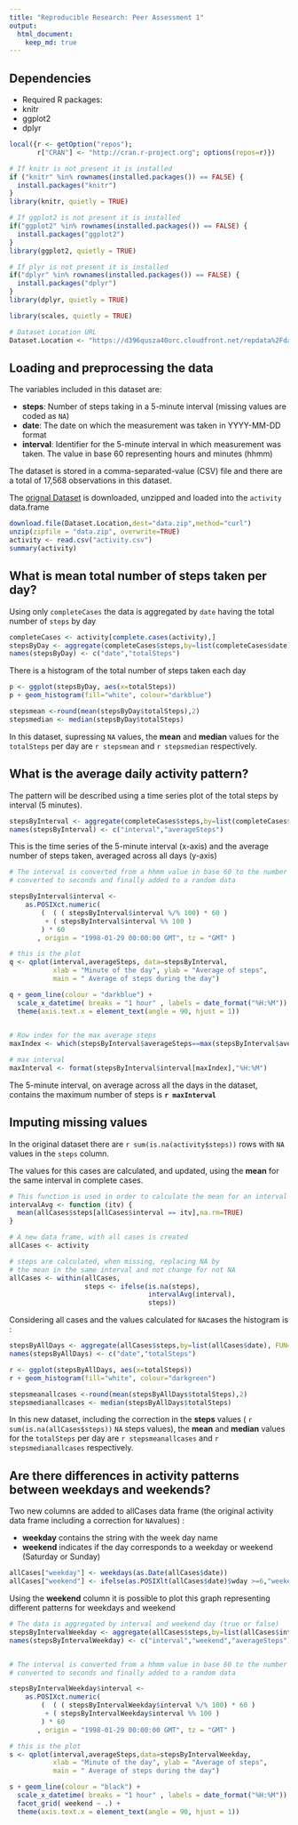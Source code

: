 ```yaml
---
title: "Reproducible Research: Peer Assessment 1"
output: 
  html_document:
    keep_md: true
---
```


## Dependencies

- Required R packages:
* knitr 
* ggplot2 
* dplyr

```r
local({r <- getOption("repos"); 
       r["CRAN"] <- "http://cran.r-project.org"; options(repos=r)})

# If knitr is not present it is installed
if ("knitr" %in% rownames(installed.packages()) == FALSE) {
  install.packages("knitr")
}
library(knitr, quietly = TRUE)

# If ggplot2 is not present it is installed
if("ggplot2" %in% rownames(installed.packages()) == FALSE) {
  install.packages("ggplot2")
}
library(ggplot2, quietly = TRUE)

# If plyr is not present it is installed
if("dplyr" %in% rownames(installed.packages()) == FALSE) {
  install.packages("dplyr")
}
library(dplyr, quietly = TRUE)

library(scales, quietly = TRUE)

# Dataset Location URL 
Dataset.Location <- "https://d396qusza40orc.cloudfront.net/repdata%2Fdata%2Factivity.zip"
```
## Loading and preprocessing the data

The variables included in this dataset are:

- **steps**: Number of steps taking in a 5-minute interval (missing values are coded as `NA`)
- **date**: The date on which the measurement was taken in YYYY-MM-DD format
- **interval**: Identifier for the 5-minute interval in which measurement was taken. The value in base 60 representing hours and minutes (hhmm)

The dataset is stored in a comma-separated-value (CSV) file and there are a total of 17,568 observations in this dataset.


The [orignal Dataset](`r Dataset.Location`) is downloaded, unzipped and loaded into the `activity` data.frame

```r
download.file(Dataset.Location,dest="data.zip",method="curl")
unzip(zipfile = "data.zip", overwrite=TRUE)
activity <- read.csv("activity.csv")
summary(activity)
```


## What is mean total number of steps taken per day?

Using only `completeCases` the data is aggregated by `date` having the total number of `steps` by day

```r
completeCases <- activity[complete.cases(activity),]
stepsByDay <- aggregate(completeCases$steps,by=list(completeCases$date), FUN=sum)
names(stepsByDay) <- c("date","totalSteps")
```

There is a histogram of the total number of steps taken each day

```r

p <- ggplot(stepsByDay, aes(x=totalSteps))
p + geom_histogram(fill="white", colour="darkblue") 

```

```r
stepsmean <-round(mean(stepsByDay$totalSteps),2)
stepsmedian <- median(stepsByDay$totalSteps)
```

In this dataset, supressing `NA` values, the **mean** and **median** values for the `totalSteps` per day are `r stepsmean ` and `r stepsmedian` respectively.


## What is the average daily activity pattern?

The pattern will be described using a time series plot of the total steps by interval (5 minutes).

```r
stepsByInterval <- aggregate(completeCases$steps,by=list(completeCases$interval), FUN=mean)
names(stepsByInterval) <- c("interval","averageSteps")
```


This is the time series of the 5-minute interval (x-axis) and the average number of steps taken, averaged across all days (y-axis)

```r

# The interval is converted from a hhmm value in base 60 to the number of minutes from 00:00 and
# converted to seconds and finally added to a random data

stepsByInterval$interval <- 
    as.POSIXct.numeric( 
        (  ( ( stepsByInterval$interval %/% 100) * 60 )
         + ( stepsByInterval$interval %% 100 )
        ) * 60
       , origin = "1998-01-29 00:00:00 GMT", tz = "GMT" )

# this is the plot
q <- qplot(interval,averageSteps, data=stepsByInterval, 
           xlab = "Minute of the day", ylab = "Average of steps",
           main = " Average of steps during the day")

q + geom_line(colour = "darkblue") + 
  scale_x_datetime( breaks = "1 hour" , labels = date_format("%H:%M")) +
  theme(axis.text.x = element_text(angle = 90, hjust = 1)) 
 
```

```r
# Row index for the max average steps
maxIndex <- which(stepsByInterval$averageSteps==max(stepsByInterval$averageSteps))

# max interval
maxInterval <- format(stepsByInterval$interval[maxIndex],"%H:%M")
```


The 5-minute interval, on average across all the days in the dataset, contains the maximum number of steps is **`r maxInterval`**

## Imputing missing values

In the original dataset there are `r sum(is.na(activity$steps))` rows with `NA` values in the `steps` column.

The values for this cases are calculated, and updated, using the **mean** for the same interval in complete cases.

```r

# This function is used in order to calculate the mean for an interval
intervalAvg <- function (itv) {
  mean(allCases$steps[allCases$interval == itv],na.rm=TRUE)
}

# A new data frame, with all cases is created
allCases <- activity

# steps are calculated, when missing, replacing NA by
# the mean in the same interval and not change for not NA
allCases <- within(allCases, 
                   steps <- ifelse(is.na(steps),
                                   intervalAvg(interval),
                                   steps))


```

Considering all cases and the values calculated for `NA`cases the histogram is :
```r
stepsByAllDays <- aggregate(allCases$steps,by=list(allCases$date), FUN=sum)
names(stepsByAllDays) <- c("date","totalSteps")

r <- ggplot(stepsByAllDays, aes(x=totalSteps))
r + geom_histogram(fill="white", colour="darkgreen") 

```

```r
stepsmeanallcases <-round(mean(stepsByAllDays$totalSteps),2)
stepsmedianallcases <- median(stepsByAllDays$totalSteps)
```

In this new dataset, including the correction in the **steps** values ( `r sum(is.na(allCases$steps))` `NA` steps values), the **mean** and **median** values for the `totalSteps` per day are `r stepsmeanallcases ` and `r stepsmedianallcases` respectively.

## Are there differences in activity patterns between weekdays and weekends?

Two new columns are added to allCases data frame (the original activity data frame including a correction for `NA`values) :

* **weekday** contains the string with the week day name 
* **weekend** indicates if the day corresponds to a weekday or weekend (Saturday or Sunday)

```r
allCases["weekday"] <- weekdays(as.Date(allCases$date))
allCases["weekend"] <- ifelse(as.POSIXlt(allCases$date)$wday >=6,"weekend","weekday")
```

Using the **weekend** column it is possible to plot this graph representing different patterns for weekdays and weekend

```r

# The data is aggregated by interval and weekend day (true or false)
stepsByIntervalWeekday <- aggregate(allCases$steps,by=list(allCases$interval,allCases$weekend), FUN=mean)
names(stepsByIntervalWeekday) <- c("interval","weekend","averageSteps")


# The interval is converted from a hhmm value in base 60 to the number of minutes from 00:00 and
# converted to seconds and finally added to a random data

stepsByIntervalWeekday$interval <- 
    as.POSIXct.numeric( 
        (  ( ( stepsByIntervalWeekday$interval %/% 100) * 60 )
         + ( stepsByIntervalWeekday$interval %% 100 )
        ) * 60
       , origin = "1998-01-29 00:00:00 GMT", tz = "GMT" )

# this is the plot
s <- qplot(interval,averageSteps,data=stepsByIntervalWeekday,
           xlab = "Minute of the day", ylab = "Average of steps",
           main = " Average of steps during the day")

s + geom_line(colour = "black") + 
  scale_x_datetime( breaks = "1 hour" , labels = date_format("%H:%M")) +
  facet_grid( weekend ~ .) +
  theme(axis.text.x = element_text(angle = 90, hjust = 1)) 

```


